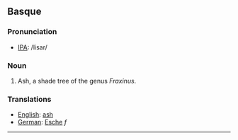 == Basque ==

=== Pronunciation ===
*[[International Phonetic Alphabet|IPA]]: /lisar/

=== Noun ===

#Ash, a shade tree of the genus ''Fraxinus''.

=== Translations ===
*[[English]]: [[ash]]
*[[German]]: [[Esche]] ''f''

----